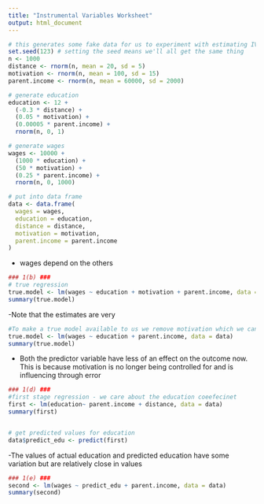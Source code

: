 ```yaml
---
title: "Instrumental Variables Worksheet"
output: html_document
---
```


```r
# this generates some fake data for us to experiment with estimating IVs!
set.seed(123) # setting the seed means we'll all get the same thing
n <- 1000
distance <- rnorm(n, mean = 20, sd = 5)
motivation <- rnorm(n, mean = 100, sd = 15)
parent.income <- rnorm(n, mean = 60000, sd = 2000)

```

```r
# generate education
education <- 12 + 
  (-0.3 * distance) + 
  (0.05 * motivation) + 
  (0.00005 * parent.income) +
  rnorm(n, 0, 1)             

# generate wages
wages <- 10000 + 
  (1000 * education) +         
  (50 * motivation) +  
  (0.25 * parent.income) +
  rnorm(n, 0, 1000)           

# put into data frame
data <- data.frame(
  wages = wages,
  education = education,
  distance = distance,
  motivation = motivation,
  parent.income = parent.income
)
```

- wages depend on the others

```r
### 1(b) ###
# true regression
true.model <- lm(wages ~ education + motivation + parent.income, data = data)
summary(true.model)

```
-Note that the estimates are very 


```r
#To make a true model available to us we remove motivation which we cannot measure 
true.model <- lm(wages ~ education + parent.income, data = data)
summary(true.model)
```

- Both the predictor variable have less of an effect on the outcome now. This is because motivation is no longer being controlled for and is influencing through error 

```r
### 1(d) ###
#first stage regression - we care about the education coeefecinet 
first <- lm(education~ parent.income + distance, data = data)
summary(first)


# get predicted values for education
data$predict_edu <- predict(first)

```
-The values of actual education and predicted education have some variation but are relatively close in values 

```r
### 1(e) ###
second <- lm(wages ~ predict_edu + parent.income, data = data)
summary(second)

```

